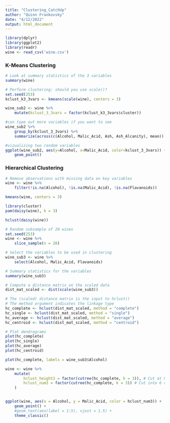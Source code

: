 ```yaml
---
title: "Clustering_CatchUp"
author: "Quinn Frankovsky"
date: "4/12/2022"
output: html_document
---
```

```r
library(dplyr)
library(ggplot2)
library(readr)
wine <- read_csv('wine.csv')

```

### K-Means Clustering


```r
# Look at summary statistics of the 3 variables
summary(wine)

# Perform clustering: should you use scale()?
set.seed(253)
kclust_k3_3vars <- kmeans(scale(wine), centers = 3)

wine_sub2 <- wine %>%
    mutate(kclust_3_3vars = factor(kclust_k3_3vars$cluster))

#can type out more variables if you want to see
wine_sub2 %>%
    group_by(kclust_3_3vars) %>%
    summarize(across(c(Alcohol, Malic_Acid, Ash, Ash_Alcanity), mean))
```
```r
#vizualizing two random variables
ggplot(wine_sub2, aes(y=Alcohol, x=Malic_Acid, color=kclust_3_3vars)) +
    geom_point()
```

### Hierarchical Clustering

```r
# Remove observations with missing data on key variables
wine <- wine %>%
    filter(!is.na(Alcohol), !is.na(Malic_Acid), !is.na(Flavanoids))

kmeans(wine, centers = 3)

library(cluster)
pam(daisy(wine), k = 3)

hclust(daisy(wine))
```

```r
# Random subsample of 20 wines
set.seed(253)
wine <- wine %>%
    slice_sample(n = 20)

# Select the variables to be used in clustering
wine_sub3 <- wine %>%
    select(Alcohol, Malic_Acid, Flavanoids)

# Summary statistics for the variables
summary(wine_sub3)

# Compute a distance matrix on the scaled data
dist_mat_scaled <- dist(scale(wine_sub3))

# The (scaled) distance matrix is the input to hclust()
# The method argument indicates the linkage type
hc_complete <- hclust(dist_mat_scaled, method = "complete")
hc_single <- hclust(dist_mat_scaled, method = "single")
hc_average <- hclust(dist_mat_scaled, method = "average")
hc_centroid <- hclust(dist_mat_scaled, method = "centroid")

# Plot dendrograms
plot(hc_complete)
plot(hc_single)
plot(hc_average)
plot(hc_centroid)
```

```r
plot(hc_complete, labels = wine_sub3$Alcohol)
```

```r
wine <- wine %>%
    mutate(
        hclust_height3 = factor(cutree(hc_complete, h = 3)), # Cut at height (h) 3
        hclust_num3 = factor(cutree(hc_complete, k = 3)) # Cut into 6 clusters (k)
    )


ggplot(wine, aes(x = Alcohol, y = Malic_Acid, color = hclust_num3)) +
    geom_point() + 
    #geom_text(aes(label = 1:5), vjust = 1.5) + 
    theme_classic()
```
